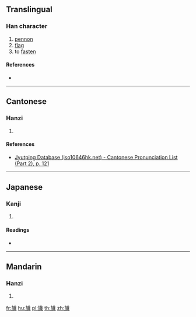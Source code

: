 ==Translingual==

===Han character===
{{Han char|rn=70|rad=方|as=12|sn=16|four=|canj=YSYIA|ids=⿰方戠}}

# [[pennon]]
# [[flag]]
# to [[fasten]]

====References====
* {{Han ref|kx=0485.040|dkj=13694|dj=0847.060|hdz=32184.120|uh=65D8|ud=26072}}

----

==Cantonese==

===Hanzi===
{{yue-hanzi|jyut=[[ci3]]|y=chi3}}

# {{defn|lang=yue|sort=方12}}

====References====
* [http://www.iso10646hk.net/jp/document/download.jsp Jyutping Database (iso10646hk.net) - Cantonese Pronunciation List (Part 2), p. 121]

----

==Japanese==

===Kanji===
{{ja-kanji|grade=|rs=方12}}

# {{defn|lang=ja|sort=方12}}

====Readings====
* {{ja-readings|on=[[し]] (shi)|kun=}}

----

==Mandarin==

===Hanzi===
{{cmn-hanzi|pin=[[zhì]] ([[zhi4]])|wg=chih<sup>4</sup>}}

# {{defn|lang=cmn|sort=方12}}

[[fr:旘]]
[[hu:旘]]
[[pl:旘]]
[[th:旘]]
[[zh:旘]]